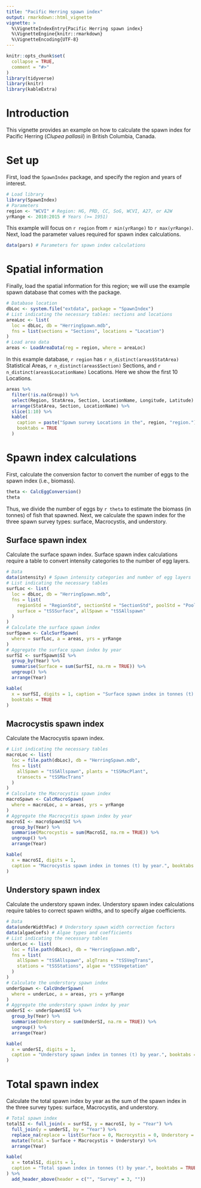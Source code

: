 ```yaml
---
title: "Pacific Herring spawn index"
output: rmarkdown::html_vignette
vignette: >
  %\VignetteIndexEntry{Pacific Herring spawn index}
  %\VignetteEngine{knitr::rmarkdown}
  %\VignetteEncoding{UTF-8}
---
```

  
```r
knitr::opts_chunk$set(
  collapse = TRUE,
  comment = "#>"
)
library(tidyverse)
library(knitr)
library(kableExtra)
```

# Introduction

This vignette provides an example on how to calculate the spawn index for Pacific Herring (*Clupea pallasii*) in British Columbia, Canada.

# Set up

First, load the `SpawnIndex` package, and specify the region and years of interest.

```r
# Load library
library(SpawnIndex)
# Parameters
region <- "WCVI" # Region: HG, PRD, CC, SoG, WCVI, A27, or A2W
yrRange <- 2010:2015 # Years (>= 1951)
```

This example will focus on `r region` from `r min(yrRange)` to `r max(yrRange)`.
Next, load the parameter values required for spawn index calculations.

```r
data(pars) # Parameters for spawn index calculations
```

# Spatial information

Finally, load the spatial information for this region;
we will use the example spawn database that comes with the package.

```r
# Database location
dbLoc <- system.file("extdata", package = "SpawnIndex")
# List indicating the necessary tables: sections and locations
areaLoc <- list(
  loc = dbLoc, db = "HerringSpawn.mdb",
  fns = list(sections = "Sections", locations = "Location")
)
# Load area data
areas <- LoadAreaData(reg = region, where = areaLoc)
```

In this example database, `r region` has
`r n_distinct(areas$StatArea)` Statistical Areas,
`r n_distinct(areas$Section)` Sections, and
`r n_distinct(areas$LocationName)` Locations.
Here we show the first 10 Locations.

```r
areas %>%
  filter(!is.na(Group)) %>%
  select(Region, StatArea, Section, LocationName, Longitude, Latitude) %>%
  arrange(StatArea, Section, LocationName) %>%
  slice(1:10) %>%
  kable(
    caption = paste("Spawn survey Locations in the", region, "region."),
    booktabs = TRUE
  )
```

# Spawn index calculations

First, calculate the conversion factor to convert the number of eggs to the spawn index (i.e., biomass).

```r
theta <- CalcEggConversion()
theta
```

Thus, we divide the number of eggs by `r theta` to estimate the biomass (in tonnes) of fish that spawned.
Next, we calculate the spawn index for the three spawn survey types:
surface, Macrocystis, and understory.

## Surface spawn index

Calculate the surface spawn index.
Surface spawn index calculations require a table to convert intensity categories to the number of egg layers.

```r
# Data
data(intensity) # Spawn intensity categories and number of egg layers
# List indicating the necessary tables
surfLoc <- list(
  loc = dbLoc, db = "HerringSpawn.mdb",
  fns = list(
    regionStd = "RegionStd", sectionStd = "SectionStd", poolStd = "PoolStd",
    surface = "tSSSurface", allSpawn = "tSSAllspawn"
  )
)
# Calculate the surface spawn index
surfSpawn <- CalcSurfSpawn(
  where = surfLoc, a = areas, yrs = yrRange
)
# Aggregate the surface spawn index by year
surfSI <- surfSpawn$SI %>%
  group_by(Year) %>%
  summarise(Surface = sum(SurfSI, na.rm = TRUE)) %>%
  ungroup() %>%
  arrange(Year)
```

```r
kable(
  x = surfSI, digits = 1, caption = "Surface spawn index in tonnes (t) by year.",
  booktabs = TRUE
)
```

## Macrocystis spawn index

Calculate the Macrocystis spawn index.

```r
# List indicating the necessary tables
macroLoc <- list(
  loc = file.path(dbLoc), db = "HerringSpawn.mdb",
  fns = list(
    allSpawn = "tSSAllspawn", plants = "tSSMacPlant",
    transects = "tSSMacTrans"
  )
)
# Calculate the Macrocystis spawn index
macroSpawn <- CalcMacroSpawn(
  where = macroLoc, a = areas, yrs = yrRange
)
# Aggregate the Macrocystis spawn index by year
macroSI <- macroSpawn$SI %>%
  group_by(Year) %>%
  summarise(Macrocystis = sum(MacroSI, na.rm = TRUE)) %>%
  ungroup() %>%
  arrange(Year)
```

```r
kable(
  x = macroSI, digits = 1,
  caption = "Macrocystis spawn index in tonnes (t) by year.", booktabs = TRUE
)
```

## Understory spawn index

Calculate the understory spawn index.
Understory spawn index calculations require tables to correct spawn widths, and to specify algae coefficients.

```r
# Data
data(underWidthFac) # Understory spawn width correction factors
data(algaeCoefs) # Algae types and coefficients
# List indicating the necessary tables
underLoc <- list(
  loc = file.path(dbLoc), db = "HerringSpawn.mdb",
  fns = list(
    allSpawn = "tSSAllspawn", algTrans = "tSSVegTrans",
    stations = "tSSStations", algae = "tSSVegetation"
  )
)
# Calculate the understory spawn index
underSpawn <- CalcUnderSpawn(
  where = underLoc, a = areas, yrs = yrRange
)
# Aggregate the understory spawn index by year
underSI <- underSpawn$SI %>%
  group_by(Year) %>%
  summarise(Understory = sum(UnderSI, na.rm = TRUE)) %>%
  ungroup() %>%
  arrange(Year)
```

```r
kable(
  x = underSI, digits = 1,
  caption = "Understory spawn index in tonnes (t) by year.", booktabs = TRUE
)
```

# Total spawn index

Calculate the total spawn index by year as the sum of the spawn index in the three survey types:
surface, Macrocystis, and understory.

```r
# Total spawn index
totalSI <- full_join(x = surfSI, y = macroSI, by = "Year") %>%
  full_join(y = underSI, by = "Year") %>%
  replace_na(replace = list(Surface = 0, Macrocystis = 0, Understory = 0)) %>%
  mutate(Total = Surface + Macrocystis + Understory) %>%
  arrange(Year)
```

```r
kable(
  x = totalSI, digits = 1,
  caption = "Total spawn index in tonnes (t) by year.", booktabs = TRUE
) %>%
  add_header_above(header = c("", "Survey" = 3, ""))
```

